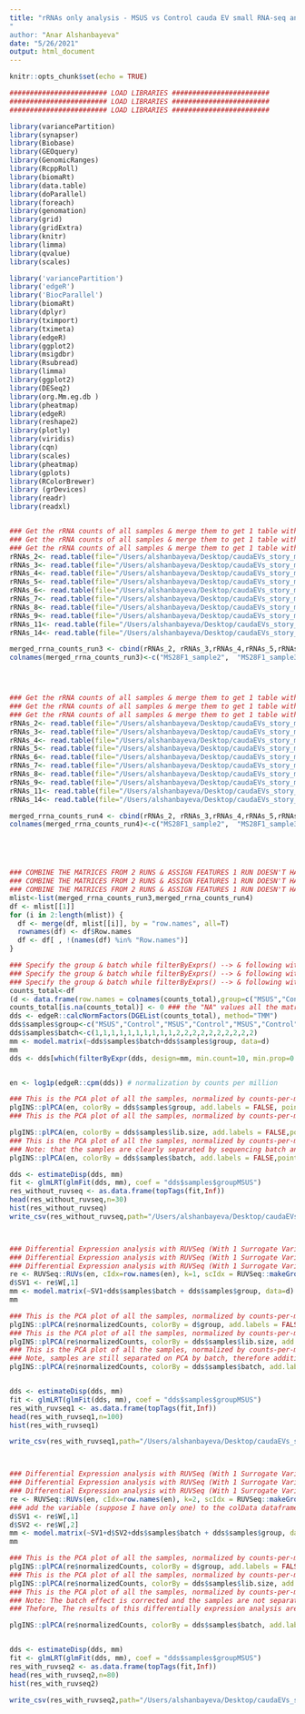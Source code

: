 ```yaml
---
title: "rRNAs only analysis - MSUS vs Control cauda EV small RNA-seq analysis (2 sequencing runs combined & batch-corrected with Surrogate-variable analysis)"
"
author: "Anar Alshanbayeva"
date: "5/26/2021"
output: html_document
---
```


```r
knitr::opts_chunk$set(echo = TRUE)
```



```r

######################## LOAD LIBRARIES ########################
######################## LOAD LIBRARIES ########################
######################## LOAD LIBRARIES ########################

library(variancePartition)
library(synapser)
library(Biobase)
library(GEOquery)
library(GenomicRanges)
library(RcppRoll)
library(biomaRt)
library(data.table)
library(doParallel)
library(foreach)
library(genomation)
library(grid)
library(gridExtra)
library(knitr)
library(limma)
library(qvalue)
library(scales)

library('variancePartition')
library('edgeR')
library('BiocParallel')
library(biomaRt) 
library(dplyr)
library(tximport)
library(tximeta)
library(edgeR)
library(ggplot2)
library(msigdbr)
library(Rsubread) 
library(limma)
library(ggplot2)
library(DESeq2)
library(org.Mm.eg.db )
library(pheatmap)
library(edgeR)
library(reshape2)
library(plotly)
library(viridis)
library(cqn)
library(scales)
library(pheatmap)
library(gplots)
library(RColorBrewer) 
library (grDevices)
library(readr)
library(readxl)


### Get the rRNA counts of all samples & merge them to get 1 table with all counts (in the same order as all other biotype counts):###
### Get the rRNA counts of all samples & merge them to get 1 table with all counts (in the same order as all other biotype counts):###
### Get the rRNA counts of all samples & merge them to get 1 table with all counts (in the same order as all other biotype counts):###
rRNAs_2<- read.table(file="/Users/alshanbayeva/Desktop/caudaEVs_story_manuscript/deepak/counts/rRNA_counts/20190308_sample2_rrna_counts.txt", header=TRUE, sep="", row.names=1)
rRNAs_3<- read.table(file="/Users/alshanbayeva/Desktop/caudaEVs_story_manuscript/deepak/counts/rRNA_counts/20190308_sample3_rrna_counts.txt", header=TRUE, sep="", row.names=1)
rRNAs_4<- read.table(file="/Users/alshanbayeva/Desktop/caudaEVs_story_manuscript/deepak/counts/rRNA_counts/20190308_sample4_rrna_counts.txt", header=TRUE, sep="", row.names=1)
rRNAs_5<- read.table(file="/Users/alshanbayeva/Desktop/caudaEVs_story_manuscript/deepak/counts/rRNA_counts/20190308_sample5_rrna_counts.txt", header=TRUE, sep="", row.names=1)
rRNAs_6<- read.table(file="/Users/alshanbayeva/Desktop/caudaEVs_story_manuscript/deepak/counts/rRNA_counts/20190308_sample6_rrna_counts.txt", header=TRUE, sep="", row.names=1)
rRNAs_7<- read.table(file="/Users/alshanbayeva/Desktop/caudaEVs_story_manuscript/deepak/counts/rRNA_counts/20190308_sample7_rrna_counts.txt", header=TRUE, sep="", row.names=1)
rRNAs_8<- read.table(file="/Users/alshanbayeva/Desktop/caudaEVs_story_manuscript/deepak/counts/rRNA_counts/20190308_sample8_rrna_counts.txt", header=TRUE, sep="", row.names=1)
rRNAs_9<- read.table(file="/Users/alshanbayeva/Desktop/caudaEVs_story_manuscript/deepak/counts/rRNA_counts/20190308_sample9_rrna_counts.txt", header=TRUE, sep="", row.names=1)
rRNAs_11<- read.table(file="/Users/alshanbayeva/Desktop/caudaEVs_story_manuscript/deepak/counts/rRNA_counts/20190308_sample11_rrna_counts.txt", header=TRUE, sep="", row.names=1)
rRNAs_14<- read.table(file="/Users/alshanbayeva/Desktop/caudaEVs_story_manuscript/deepak/counts/rRNA_counts/20190308_sample14_rrna_counts.txt", header=TRUE, sep="", row.names=1)

merged_rrna_counts_run3 <- cbind(rRNAs_2, rRNAs_3,rRNAs_4,rRNAs_5,rRNAs_6,rRNAs_7,rRNAs_8,rRNAs_9,rRNAs_11,rRNAs_14)
colnames(merged_rrna_counts_run3)<-c("MS28F1_sample2",  "MS28F1_sample3" , "MS28F1_sample4" , "MS28F1_sample5" , "MS28F1_sample6" , "MS28F1_sample7",  "MS28F1_sample8" , "MS28F1_sample9" , "MS28F1_sample11", "MS28F1_sample14")




### Get the rRNA counts of all samples & merge them to get 1 table with all counts (in the same order as all other biotype counts):###
### Get the rRNA counts of all samples & merge them to get 1 table with all counts (in the same order as all other biotype counts):###
### Get the rRNA counts of all samples & merge them to get 1 table with all counts (in the same order as all other biotype counts):###
rRNAs_2<- read.table(file="/Users/alshanbayeva/Desktop/caudaEVs_story_manuscript/deepak/counts/rRNA_counts/20190110_sample2_rrna_counts.txt", header=TRUE, sep="", row.names=1)
rRNAs_3<- read.table(file="/Users/alshanbayeva/Desktop/caudaEVs_story_manuscript/deepak/counts/rRNA_counts/20190110_sample3_rrna_counts.txt", header=TRUE, sep="", row.names=1)
rRNAs_4<- read.table(file="/Users/alshanbayeva/Desktop/caudaEVs_story_manuscript/deepak/counts/rRNA_counts/20190110_sample4_rrna_counts.txt", header=TRUE, sep="", row.names=1)
rRNAs_5<- read.table(file="/Users/alshanbayeva/Desktop/caudaEVs_story_manuscript/deepak/counts/rRNA_counts/20190110_sample5_rrna_counts.txt", header=TRUE, sep="", row.names=1)
rRNAs_6<- read.table(file="/Users/alshanbayeva/Desktop/caudaEVs_story_manuscript/deepak/counts/rRNA_counts/20190110_sample6_rrna_counts.txt", header=TRUE, sep="", row.names=1)
rRNAs_7<- read.table(file="/Users/alshanbayeva/Desktop/caudaEVs_story_manuscript/deepak/counts/rRNA_counts/20190110_sample7_rrna_counts.txt", header=TRUE, sep="", row.names=1)
rRNAs_8<- read.table(file="/Users/alshanbayeva/Desktop/caudaEVs_story_manuscript/deepak/counts/rRNA_counts/20190110_sample8_rrna_counts.txt", header=TRUE, sep="", row.names=1)
rRNAs_9<- read.table(file="/Users/alshanbayeva/Desktop/caudaEVs_story_manuscript/deepak/counts/rRNA_counts/20190110_sample9_rrna_counts.txt", header=TRUE, sep="", row.names=1)
rRNAs_11<- read.table(file="/Users/alshanbayeva/Desktop/caudaEVs_story_manuscript/deepak/counts/rRNA_counts/20190110_sample11_rrna_counts.txt", header=TRUE, sep="", row.names=1)
rRNAs_14<- read.table(file="/Users/alshanbayeva/Desktop/caudaEVs_story_manuscript/deepak/counts/rRNA_counts/20190110_sample14_rrna_counts.txt", header=TRUE, sep="", row.names=1)

merged_rrna_counts_run4 <- cbind(rRNAs_2, rRNAs_3,rRNAs_4,rRNAs_5,rRNAs_6,rRNAs_7,rRNAs_8,rRNAs_9,rRNAs_11,rRNAs_14)
colnames(merged_rrna_counts_run4)<-c("MS28F1_sample2",  "MS28F1_sample3" , "MS28F1_sample4" , "MS28F1_sample5" , "MS28F1_sample6" , "MS28F1_sample7",  "MS28F1_sample8" , "MS28F1_sample9" , "MS28F1_sample11", "MS28F1_sample14")





### COMBINE THE MATRICES FROM 2 RUNS & ASSIGN FEATURES 1 RUN DOESN'T HAVE IN THE OTHER RUN AS "NA" VALUES  ###
### COMBINE THE MATRICES FROM 2 RUNS & ASSIGN FEATURES 1 RUN DOESN'T HAVE IN THE OTHER RUN AS "NA" VALUES  ###
### COMBINE THE MATRICES FROM 2 RUNS & ASSIGN FEATURES 1 RUN DOESN'T HAVE IN THE OTHER RUN AS "NA" VALUES  ###
mlist<-list(merged_rrna_counts_run3,merged_rrna_counts_run4)
df <- mlist[[1]]
for (i in 2:length(mlist)) {
  df <- merge(df, mlist[[i]], by = "row.names", all=T)
  rownames(df) <- df$Row.names
  df <- df[ , !(names(df) %in% "Row.names")]  
}

### Specify the group & batch while filterByExprs() --> & following with DEA analysis ###
### Specify the group & batch while filterByExprs() --> & following with DEA analysis ###
### Specify the group & batch while filterByExprs() --> & following with DEA analysis ###
counts_total<-df
(d <- data.frame(row.names = colnames(counts_total),group=c("MSUS","Control","MSUS","Control","MSUS","Control","MSUS","Control","Control","MSUS","MSUS","Control","MSUS","Control","MSUS","Control","MSUS","Control","Control","MSUS") ))
counts_total[is.na(counts_total)] <- 0 ### the "NA" values all the matrix are substituted with 0s. 
dds <- edgeR::calcNormFactors(DGEList(counts_total), method="TMM")
dds$samples$group<-c("MSUS","Control","MSUS","Control","MSUS","Control","MSUS","Control","Control","MSUS","MSUS","Control","MSUS","Control","MSUS","Control","MSUS","Control","Control","MSUS")  ### giving the group 
dds$samples$batch<-c(1,1,1,1,1,1,1,1,1,1,2,2,2,2,2,2,2,2,2,2)
mm <- model.matrix(~dds$samples$batch+dds$samples$group, data=d)
mm
dds <- dds[which(filterByExpr(dds, design=mm, min.count=10, min.prop=0.9)),] ### specifying thebatch while filtering by expression 


en <- log1p(edgeR::cpm(dds)) # normalization by counts per million 

### This is the PCA plot of all the samples, normalized by counts-per-million, colored by treatment group ###
plgINS::plPCA(en, colorBy = dds$samples$group, add.labels = FALSE, points.size = 20)
### This is the PCA plot of all the samples, normalized by counts-per-million, colored by library size ###

plgINS::plPCA(en, colorBy = dds$samples$lib.size, add.labels = FALSE,points.size = 20) 
### This is the PCA plot of all the samples, normalized by counts-per-million, colored by batch ###
### Note: that the samples are clearly separated by sequencing batch and therefore batch correction is required ### 
plgINS::plPCA(en, colorBy = dds$samples$batch, add.labels = FALSE,points.size = 20) 

dds <- estimateDisp(dds, mm)
fit <- glmLRT(glmFit(dds, mm), coef = "dds$samples$groupMSUS")
res_without_ruvseq <- as.data.frame(topTags(fit,Inf))
head(res_without_ruvseq,n=30)
hist(res_without_ruvseq)
write_csv(res_without_ruvseq,path="/Users/alshanbayeva/Desktop/caudaEVs_story_manuscript/deepak/raw_data_excerpt/the_final_code_for_submission/caudaEVs_only_rRNAs//res_without_ruvseq.csv")



### Differential Expression analysis with RUVSeq (With 1 Surrogate Variable)::: ###
### Differential Expression analysis with RUVSeq (With 1 Surrogate Variable)::: ###
### Differential Expression analysis with RUVSeq (With 1 Surrogate Variable)::: ###
re <- RUVSeq::RUVs(en, cIdx=row.names(en), k=1, scIdx = RUVSeq::makeGroups(d$group), isLog = TRUE)
d$SV1 <- re$W[,1]
mm <- model.matrix(~SV1+dds$samples$batch + dds$samples$group, data=d)
mm

### This is the PCA plot of all the samples, normalized by counts-per-million, colored by treatment group, after batch correction with SV=1 ###
plgINS::plPCA(re$normalizedCounts, colorBy = d$group, add.labels = FALSE, points.size = 20)
### This is the PCA plot of all the samples, normalized by counts-per-million, colored by library size, after batch correction with SV=1 ###
plgINS::plPCA(re$normalizedCounts, colorBy = dds$samples$lib.size, add.labels = FALSE, points.size = 20) 
### This is the PCA plot of all the samples, normalized by counts-per-million, colored by sequencing batch, after batch correction with SV=1 ###
### Note, samples are still separated on PCA by batch, therefore additional SV is necessary and run for the analysis below. 
plgINS::plPCA(re$normalizedCounts, colorBy = dds$samples$batch, add.labels = FALSE, points.size = 20) 


dds <- estimateDisp(dds, mm)
fit <- glmLRT(glmFit(dds, mm), coef = "dds$samples$groupMSUS")
res_with_ruvseq1 <- as.data.frame(topTags(fit,Inf))
head(res_with_ruvseq1,n=100)
hist(res_with_ruvseq1)

write_csv(res_with_ruvseq1,path="/Users/alshanbayeva/Desktop/caudaEVs_story_manuscript/deepak/raw_data_excerpt/the_final_code_for_submission/caudaEVs_only_rRNAs//res_with_ruvseq1.csv")



### Differential Expression analysis with RUVSeq (With 1 Surrogate Variables)::: ###
### Differential Expression analysis with RUVSeq (With 1 Surrogate Variables)::: ###
### Differential Expression analysis with RUVSeq (With 1 Surrogate Variables)::: ###
re <- RUVSeq::RUVs(en, cIdx=row.names(en), k=2, scIdx = RUVSeq::makeGroups(d$group), isLog = TRUE)
### add the variable (suppose I have only one) to the colData dataframe:
d$SV1 <- re$W[,1]
d$SV2 <- re$W[,2]
mm <- model.matrix(~SV1+d$SV2+dds$samples$batch + dds$samples$group, data=d)
mm

### This is the PCA plot of all the samples, normalized by counts-per-million, colored by treatment group, after batch correction with SV=2 ###
plgINS::plPCA(re$normalizedCounts, colorBy = d$group, add.labels = FALSE, points.size = 20)
### This is the PCA plot of all the samples, normalized by counts-per-million, colored by library size, after batch correction with SV=2 ###
plgINS::plPCA(re$normalizedCounts, colorBy = dds$samples$lib.size, add.labels = FALSE, points.size = 20) 
### This is the PCA plot of all the samples, normalized by counts-per-million, colored by sequencing run, after batch correction with SV=2 ###
### Note: The batch effect is corrected and the samples are not separated by sequencing batch.
### Thefore, The results of this differentially expression analysis are used for final conclusions:

plgINS::plPCA(re$normalizedCounts, colorBy = dds$samples$batch, add.labels = FALSE, points.size = 20) 


dds <- estimateDisp(dds, mm)
fit <- glmLRT(glmFit(dds, mm), coef = "dds$samples$groupMSUS")
res_with_ruvseq2 <- as.data.frame(topTags(fit,Inf))
head(res_with_ruvseq2,n=80)
hist(res_with_ruvseq2)

write_csv(res_with_ruvseq2,path="/Users/alshanbayeva/Desktop/caudaEVs_story_manuscript/deepak/raw_data_excerpt/the_final_code_for_submission/caudaEVs_only_rRNAs//res_with_ruvseq2.csv")

```
